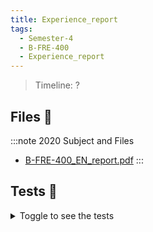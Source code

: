 ```yaml
---
title: Experience_report
tags:
  - Semester-4
  - B-FRE-400
  - Experience_report
---
```

> Timeline: ?


## Files 📂

:::note 2020 Subject and Files
- [B-FRE-400_EN_report.pdf](https://github.com/Studio-17/Epitech-Subjects/raw/main/Semester-4/B-FRE-400/Experience_report/B-FRE-400_EN_report.pdf)
:::

## Tests 🤖
<details>
  <summary>Toggle to see the tests</summary>
  <div>
Yo
  </div>
</details>


